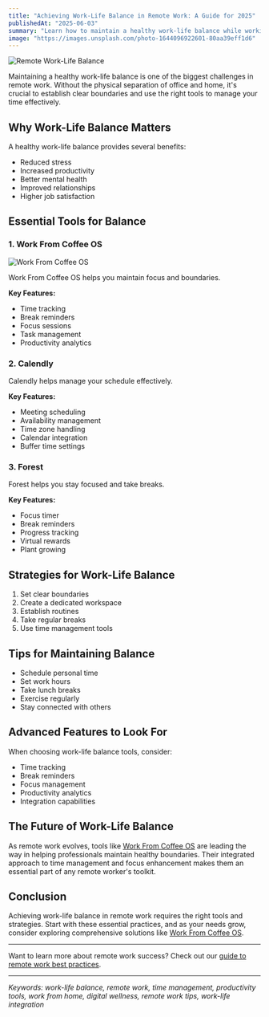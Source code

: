 ```yaml
---
title: "Achieving Work-Life Balance in Remote Work: A Guide for 2025"
publishedAt: "2025-06-03"
summary: "Learn how to maintain a healthy work-life balance while working remotely. Discover strategies and tools to help you stay productive while preserving your personal time."
image: "https://images.unsplash.com/photo-1644096922601-80aa39eff1d6"
---
```


<Image
  src="https://images.unsplash.com/photo-1644096922601-80aa39eff1d6"
  alt="Remote Work-Life Balance"
  width={1000}
  height={1000}
/>

Maintaining a healthy work-life balance is one of the biggest challenges in remote work. Without the physical separation of office and home, it's crucial to establish clear boundaries and use the right tools to manage your time effectively.

## Why Work-Life Balance Matters

A healthy work-life balance provides several benefits:

- Reduced stress
- Increased productivity
- Better mental health
- Improved relationships
- Higher job satisfaction

## Essential Tools for Balance

### 1. Work From Coffee OS

<Image
  src="./blog/wfcos.webp"
  alt="Work From Coffee OS"
  width={1000}
  height={1000}
/>

Work From Coffee OS helps you maintain focus and boundaries.

**Key Features:**

- Time tracking
- Break reminders
- Focus sessions
- Task management
- Productivity analytics

### 2. Calendly

Calendly helps manage your schedule effectively.

**Key Features:**

- Meeting scheduling
- Availability management
- Time zone handling
- Calendar integration
- Buffer time settings

### 3. Forest

Forest helps you stay focused and take breaks.

**Key Features:**

- Focus timer
- Break reminders
- Progress tracking
- Virtual rewards
- Plant growing

## Strategies for Work-Life Balance

1. Set clear boundaries
2. Create a dedicated workspace
3. Establish routines
4. Take regular breaks
5. Use time management tools

## Tips for Maintaining Balance

- Schedule personal time
- Set work hours
- Take lunch breaks
- Exercise regularly
- Stay connected with others

## Advanced Features to Look For

When choosing work-life balance tools, consider:

- Time tracking
- Break reminders
- Focus management
- Productivity analytics
- Integration capabilities

## The Future of Work-Life Balance

As remote work evolves, tools like [Work From Coffee OS](/) are leading the way in helping professionals maintain healthy boundaries. Their integrated approach to time management and focus enhancement makes them an essential part of any remote worker's toolkit.

## Conclusion

Achieving work-life balance in remote work requires the right tools and strategies. Start with these essential practices, and as your needs grow, consider exploring comprehensive solutions like [Work From Coffee OS](/).

---

Want to learn more about remote work success? Check out our [guide to remote work best practices](/blog/post/remote-work-best-practices-2025).

---

_Keywords: work-life balance, remote work, time management, productivity tools, work from home, digital wellness, remote work tips, work-life integration_
